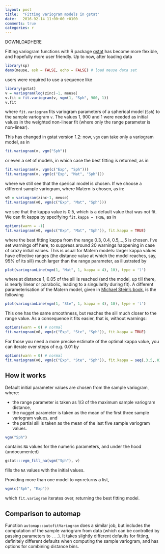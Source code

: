 ```yaml
---
layout: post
title:  "Fitting variogram models in gstat"
date:   2016-02-14 11:00:00 +0100
comments: true
categories: r
---
```

DOWNLOADHERE

Fitting variogram functions with R package
[gstat](https://cran.r-project.org/package=gstat) has become more
flexible, and hopefully more user friendly. Up to now, after loading data
```r
library(sp)
demo(meuse, ask = FALSE, echo = FALSE) # load meuse data set
```
users were required to use a sequence like
```r
library(gstat)
v = variogram(log(zinc)~1, meuse)
v.fit = fit.variogram(v, vgm(1, "Sph", 900, 1))
v.fit
```
where `fit.variogram` fits variogram parameters of a spherical model
(`Sph`) to the sample variogram `v`. The values 1, 900 and 1 were
needed as initial values in the weighted non-linear fit (where only
the range parameter is non-linear).

This has changed in gstat version 1.2: now, `vgm` can take only a
variogram model, as in
```r
fit.variogram(v, vgm("Sph"))
```
or even a set of models, in which case the best fitting is returned, as in
```r
fit.variogram(v, vgm(c("Exp", "Sph")))
fit.variogram(v, vgm(c("Exp", "Mat", "Sph")))
```
where we still see that the sperical model is chosen. If we choose a different
sample variogram, where Matern is chosen, as in:
```r
v0 = variogram(zinc~1, meuse)
fit.variogram(v0, vgm(c("Exp", "Mat", "Sph")))
```
we see that the kappa value is 0.5, which is a default value that was not fit. We can
fit kappa by specifying `fit.kappa = TRUE`, as in
```r
options(warn = -1)
fit.variogram(v0, vgm(c("Exp", "Mat", "Sph")), fit.kappa = TRUE)
```
where the best fitting kappa from the range 0.3, 0.4, 0.5,...,5 is
chosen. I've set warnings off here, to suppress around 20 warnings
happening in case of crazy initial values. This is usual for Matern 
models: larger kappa values have effective ranges (the distance
value at which the model reaches, say, 95% of its sill) much larger than
the range parameter, as illustrated by
```r
plot(variogramLine(vgm(1, "Mat", 1, kappa = 4), 10), type = 'l')
```

where at distance 1, 0.05 of the sill is reached
(and the model, up till there, is nearly linear or
parabolic, leading to a singularity during fit). A different
parameterisation of the Matern model, given in [Michael Stein's
book](https://www.springer.com/gp/book/9780387986296), is the
following

```r
plot(variogramLine(vgm(1, "Ste", 1, kappa = 4), 10), type = 'l')
```

This one has the same smoothness, but reaches the sill much closer
to the range value. As a consequence it fits easier, that is,
without warnings:

```r
options(warn = 0) # normal
fit.variogram(v0, vgm(c("Exp", "Ste", "Sph")), fit.kappa = TRUE)
```
For those you need a more precise estimate of the optimal kappa value,
you can iterate over steps of e.g. 0.01 by
```r
options(warn = 0) # normal
fit.variogram(v0, vgm(c("Exp", "Ste", "Sph")), fit.kappa = seq(.3,5,.01))
```
## How it works
Default initial parameter values are chosen from the sample variogram, where:

* the range parameter is taken as 1/3 of the maximum sample variogram distance,
* the nugget parameter is taken as the mean of the first three sample variogram values, and
* the partial sill is taken as the mean of the last five sample variogram values.

```r
vgm("Sph")
```
contains `NA` values for the numeric parameters, and 
under the hood (undocumented)
```r
gstat:::vgm_fill_na(vgm("Sph"), v)
```
fills the `NA` values with the initial values.

Providing more than one model to `vgm` returns a list,
```r
vgm(c("Sph", "Exp"))
```
which `fit.variogram` iterates over, returning the best fitting model. 

## Comparison to automap

Function `automap::autofitVariogram` does a similar job, but includes
the computation of the sample variogram from data (which can be
controlled by passing parameters to `...`). It takes slightly
different defaults for fitting, definitely different defaults
when computing the sample variogram, and has options for combining
distance bins.
